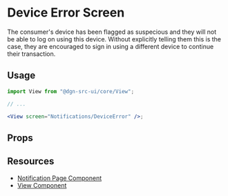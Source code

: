 
<Meta title="Device Error" component={DeviceError} />

# Device Error Screen

The consumer's device has been flagged as suspecious and they will not be able to log on using this device. Without explicitly telling them this is the case, they are encouraged to sign in using a different device to continue their transaction.

## Usage

```jsx
import View from "@dgn-src-ui/core/View";

// ...

<View screen="Notifications/DeviceError" />;
```

<PassingViewProps />

## Props

<Props of={DeviceError} />
<ViewInheritance />

## Resources

- [Notification Page Component](?path=/docs/components--notification-page)
- [View Component](?path=/docs/components-view--view-screen)

